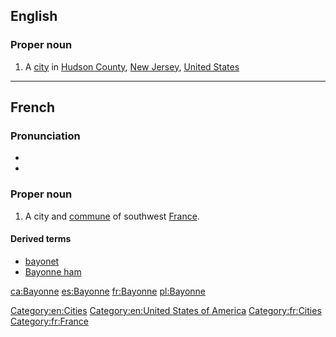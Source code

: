 ==English==

===Proper noun===
{{wikipedia}}
{{en-proper noun}}

# A [[city]] in [[Hudson County]], [[New Jersey]], [[United States]]

[[Category:en:Cities]]
[[Category:en:United States of America]]

----

==French==

===Pronunciation===
* {{IPA|/bajɔn/}}
* {{audio|Fr-Paris--Bayonne.ogg|Audio (Paris)}}

===Proper noun===
{{fr-proper noun}}

# A city and [[commune]] of southwest [[France]].

====Derived terms====
* [[bayonet]]
* [[Bayonne ham]]

[[Category:fr:Cities]]
[[Category:fr:France]]

[[ca:Bayonne]]
[[es:Bayonne]]
[[fr:Bayonne]]
[[pl:Bayonne]]